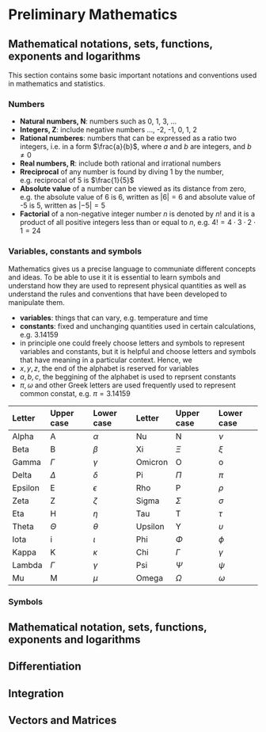 # Preliminary Mathematics

## Mathematical notations, sets, functions, exponents and logarithms

This section contains some basic important notations and conventions used in mathematics and statistics. 

### Numbers
- **Natural numbers, N**: numbers such as 0, 1, 3, ...
- **Integers, Z**: include negative numbers ..., -2, -1, 0, 1, 2
- **Rational numberes**: numbers that can be expressed as a ratio two integers, i.e. in a form $\frac{a}{b}$, where $a$ and $b$ are integers, and $b\neq0$
- **Real numbers, R**: include both rational and irrational numbers
- **Rreciprocal** of any number is found by diving 1 by the number, e.g. reciprocal of 5 is $\frac{1}{5}$
- **Absolute value** of a number can be viewed as its distance from zero, e.g. the absolute value of 6 is 6, written as $|6| = 6$ and absolute value of -5 is 5, written as $|-5| = 5$
- **Factorial** of a non-negative integer number $n$ is denoted by $n!$ and it is a product of all positive integers less than or equal to $n$, e.g. $4! = 4 \cdot 3\cdot 2 \cdot 1 = 24$

### Variables, constants and symbols
Mathematics gives us a precise language to communiate different concepts and ideas. To be able to use it it is essential to learn symbols and understand how they are used to represent physical quantities as well as understand the rules and conventions that have been developed to manipulate them. 

- **variables**: things that can vary, e.g. temperature and time
- **constants**: fixed and unchanging quantities used in certain calculations, e.g. 3.14159
- in principle one could freely choose letters and symbols to represent variables and constants, but it is helpful and choose letters and symbols that have meaning in a particular context. Hence, we
- $x, y, z$, the end of the alphabet is reserved for variables
- $a, b, c$, the beggining of the alphabet is used to reprsent constants
- $\pi, \omega$ and other Greek letters are used frequently used to represent common constat, e.g. $\pi = 3.14159$

| Letter | Upper case | Lower case | Letter | Upper case | Lower case |
| :----------- | :----------- | :-------  | :----------- | :----------- | :-------  |
| Alpha | A | $\alpha$ | Nu | N | $\nu$ |  
| Beta | B | $\beta$ | Xi | $\Xi$ | $\xi$ |
| Gamma | $\Gamma$ | $\gamma$ | Omicron | O | o |
| Delta | $\Delta$ | $\delta$ | Pi | $\Pi$ | $\pi$ |
| Epsilon | E | $\epsilon$ | Rho | P | $\rho$ |
| Zeta | Z | $\zeta$ | Sigma | $\Sigma$ | $\sigma$ |
| Eta | H | $\eta$ | Tau | T | $\tau$ |
| Theta | $\Theta$ | $\theta$ | Upsilon | Y | $\upsilon$ |
| Iota | i | $\iota$ | Phi | $\Phi$ | $\phi$ | 
| Kappa | K | $\kappa$| Chi | $\Gamma$ | $\gamma$ |
| Lambda | $\Gamma$ | $\gamma$ | Psi | $\Psi$ | $\psi$ |
| Mu | M | $\mu$ | Omega | $\Omega$ | $\omega$ |




### Symbols


## Mathematical notation, sets, functions, exponents and logarithms
## Differentiation
## Integration
## Vectors and Matrices




